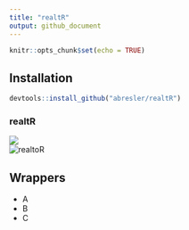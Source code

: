 ```yaml
---
title: "realtR"
output: github_document
---
```


```r
knitr::opts_chunk$set(echo = TRUE)
```

## Installation
```r
devtools::install_github("abresler/realtR")
```


### realtR


<img src = 'http://media.sny.tv/sny/2016/12/01/images/snyf_1214481883_th_25.jpg'>
<br>
<img src = 'http://danoday.com/blog/wp-content/uploads/2010/09/AdSalesman.jpg' alt="realtoR">

## Wrappers

* A
* B
* C